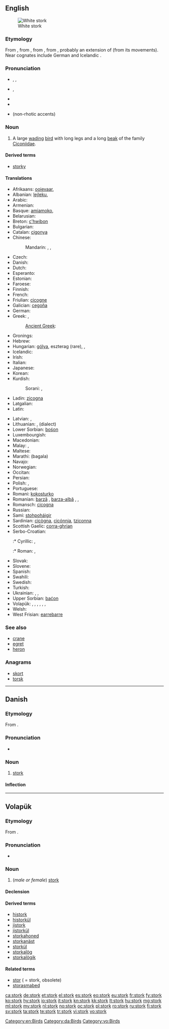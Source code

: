 ==English==
{{wikipedia|dab=stork}}

[[Image:White Stork 3weeks.jpg|thumbnail|right|White stork]]

===Etymology===
From {{etyl|enm|en}} {{term|stork|lang=enm}}, from {{etyl|ang|en}} {{term|storc|lang=ang}}, from {{proto|Germanic|sturkaz|lang=en}}, from {{proto|Indo-European|str̥gos|lang=en}}, probably an extension of {{proto|Indo-European|ster-|stiff|lang=en|title=}} (from its movements).  Near cognates include German {{term|Storch|lang=de}} and Icelandic {{term|storkur|lang=is}}.

===Pronunciation===
* {{a|US}} {{enPR|stôrk}}, {{IPA|/stɔrk/}}, {{X-SAMPA|/stOrk/}}
* {{a|UK}} {{IPA|/stɔːk/}}, {{X-SAMPA|/stO:k/}}
* {{audio|en-us-stork.ogg|Audio (US)}}
* {{rhymes|ɔː(r)k}}
* {{homophones|stalk}} (non-rhotic accents)

===Noun===
{{en-noun}}

# A large [[wade|wading]] [[bird]] with long legs and a long [[beak]] of the family [[Ciconiidae]].

====Derived terms====
* [[storky]]

====Translations====
{{trans-top|large wading bird}}
* Afrikaans: [[ooievaar]], {{t|af|ooievaar}}
* Albanian: [[lejleku]], {{t|sq|lejleku}}
* Arabic: {{t|ar|لقلق|tr=laqlaq}}
* Armenian: {{t+|hy|արագիլ|tr=aragil}}
* Basque: [[amiamoko]], {{t|eu|zikoina}}
* Belarusian: {{t+|be|бусел|m|tr=búsel|sc=Cyrl}}
* Breton: [[c'hwibon]]
* Bulgarian: {{t+|bg|щъркел|m|tr=štǎ̀rkel|sc=Cyrl}}
* Catalan: [[cigonya]]
* Chinese:
*: Mandarin: {{t|zh|鸛|sc=Hani}}, {{t|zh|鹳|tr=guàn|sc=Hani}}, {{t|zh|鹳鸟|tr=guànniǎo|sc=Hani}}
* Czech: {{t-|cs|čáp|m}}
* Danish: {{t-|da|stork}}
* Dutch: {{t+|nl|ooievaar|m}}
* Esperanto: {{t-|eo|cikonio|xs=Esperanto}}
* Estonian: {{t+|et|toonekurg}}
* Faroese: {{t-|fo|storkur|xs=Faroese}}
* Finnish: {{t+|fi|kattohaikara}}
* French: {{t+|fr|cigogne|f}}
* Friulian: [[cicogne]]
* Galician: [[cegoña]]
* German: {{t+|de|Storch|m}}
* Greek: {{t+|el|πελαργός|tr=pelargós}}, {{t|el|λελέκι|n|tr=leléki|sc=Grek}}
*: [[Ancient Greek]]: {{tø|grc|πελαργός|tr=pelargos|sc=polytonic}}
* Gronings: {{tø|gos|aiber}}
* Hebrew: {{t|he|חסידה|f|tr=khasida|sc=Hebr}}
* Hungarian: [[gólya]], eszterag (rare), {{t|hu|gólya}}, {{qualifier|rare}} {{t|hu|eszterag}}
* Icelandic: {{t+|is|storkur}}
* Irish: {{t-|ga|storc|xs=Irish}}
* Italian: {{t+|it|cicogna|f}}
* Japanese: {{t|ja|コウノトリ|tr=kōnotori|sc=Jpan}}
* Korean: {{t|ko|황새|tr=hwangsae|sc=Kore}}
* Kurdish:
*: Sorani: {{ku-Arab|[[له‌قله‌ق]]}}, {{ku-Arab|[[حاجی له‌قله‌ق]]}}
* Ladin: [[zicogna]]
* Latgalian: {{tø|ltg|žugure|f}}
* Latin: {{t-|la|ciconia|f}}
{{trans-mid}}
* Latvian: {{t|lv|stārķis|m}}, {{t|lv|stārks|m}}
* Lithuanian: {{t|lt|gandras|m}}, {{t|lt|starkus|m}} (dialect)
* Lower Sorbian: [[bośon]]
* Luxembourgish: {{t|lb|Storch|m}}
* Macedonian: {{t-|mk|штрк|m|tr=štrk}}
* Malay: {{t|ms|burung botak}}, {{t|ms|ranggung}}
* Maltese: {{t|mt|ċikonja}}
* Marathi: (bagala)
* Navajo: {{tø|nv|tsídii bidaanézí}}
* Norwegian: {{t+|no|stork}}
* Occitan: {{t|oc|cigonha|xs=Occitan}}
* Persian: {{t-|fa|لک‌لک|tr=laklak|xs=Persian}}
* Polish: {{t|pl|bocian|m}}, {{t|pl|bociek|m}}
* Portuguese: {{t+|pt|cegonha}}
* Romani: [[kokosturko]] {{m}}
* Romanian: [[barză]] {{f}}, [[barza-albă]] {{f}}, {{t|ro|barză|f}}, {{t|ro|barza-albă|f}}
* Romansch: [[cicogna]]
* Russian: {{t+|ru|аист|m|tr=áist}}
* Sami: [[stohpoháigir]]
* Sardinian: [[cicògna]], [[cicónnia]], [[tziconna]]
* Scottish Gaelic: [[corra-ghrian]]
* Serbo-Croatian:
*:* Cyrillic: {{t|sh|рода|f|sc=Cyrl}}, {{t|sh|штрк|m|sc=Cyrl}}
*:* Roman: {{t|sh|roda|f}}, {{t|sh|štrk|m}}
* Slovak: {{t-|sk|bocian|m}}
* Slovene: {{t+|sl|štorklja|f}}
* Spanish: {{t+|es|cigüeña|f}}
* Swahili: {{t|sw|kongoti}}
* Swedish: {{t+|sv|stork}}
* Turkish: {{t+|tr|leylek}}
* Ukrainian: {{t|uk|лелека|m|tr=leléka|sc=Cyrl}}, {{t|uk|чорногуз|m|tr=čornohúz|sc=Cyrl}}, {{t|uk|бусел|m|tr=búsel|sc=Cyrl}}
* Upper Sorbian: [[baćon]]
* Volapük: {{qualifier|male or female}} {{t+|vo|stork}}, {{qualifier|male}} {{t|vo|histork}},  {{qualifier|female}} {{t|vo|jistork}}, {{qualifier|offspring, young}} {{t|vo|storkül}}, {{qualifier|young male offspring}} {{t|vo|historkül}}, {{qualifier|young female offspring}} {{t|vo|jistorkül}}, {{qualifier|older word, obsolete}} {{t|vo|stor}}
* Welsh: {{t-|cy|ciconia|xs=Welsh}}
* West Frisian: [[earrebarre]]
{{trans-bottom}}

===See also===
* [[crane]]
* [[egret]]
* [[heron]]

===Anagrams===
* [[skort#English|skort]]
* [[torsk#English|torsk]]

[[Category:en:Birds]]

----

==Danish==
{{wikipedia|lang=da}}

===Etymology===

From {{etyl|non|da}} {{term|storkr||stork|lang=non}}.

===Pronunciation===
* {{IPA|/stɔːrk/|[sd̥ɒːɡ̊]|lang=da}}

===Noun===
{{da-noun|en|e}}

# [[stork#English|stork]]

====Inflection====
{{da-noun-infl|en|e}}

[[Category:da:Birds]]

----

==Volapük==

===Etymology===

From {{etyl|en|vo}}.

===Pronunciation===
* {{IPA|/stoɾk/||lang=vo}}

===Noun===
{{vo-noun}}

# (''male or female'') [[stork#English|stork]]

====Declension====
{{vo-decl-noun}}

====Derived terms====
* [[histork]]
* [[historkül]]
* [[jistork]]
* [[jistorkül]]
* [[storkahoned]]
* [[storkanäst]]
* [[storkül]]
* [[storkalög]]
* [[storkalögik]]

====Related terms====
* [[stor]] ( = stork, obsolete)
* [[storasmabed]]

[[Category:vo:Birds]]

[[ca:stork]]
[[de:stork]]
[[et:stork]]
[[el:stork]]
[[es:stork]]
[[eo:stork]]
[[eu:stork]]
[[fr:stork]]
[[fy:stork]]
[[ko:stork]]
[[hy:stork]]
[[io:stork]]
[[it:stork]]
[[kn:stork]]
[[kk:stork]]
[[lt:stork]]
[[hu:stork]]
[[mg:stork]]
[[ml:stork]]
[[my:stork]]
[[nl:stork]]
[[no:stork]]
[[oc:stork]]
[[pl:stork]]
[[ro:stork]]
[[ru:stork]]
[[fi:stork]]
[[sv:stork]]
[[ta:stork]]
[[te:stork]]
[[tr:stork]]
[[vi:stork]]
[[vo:stork]]